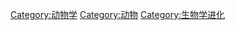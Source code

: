 {{catmore}}

[[Category:动物学|Category:动物学]]
[[Category:动物|Category:动物]]
[[Category:生物学进化|Category:生物学进化]]